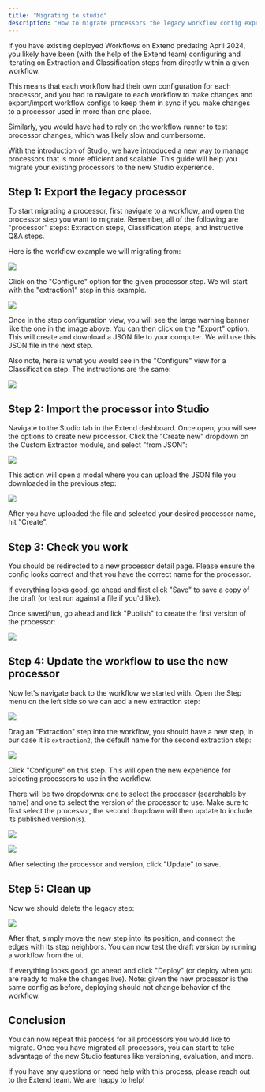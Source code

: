 ```yaml
---
title: "Migrating to studio"
description: "How to migrate processors the legacy workflow config experience to the studio"
---
```


If you have existing deployed Workflows on Extend predating April 2024, you likely have been (with the help of the Extend team)
configuring and iterating on Extraction and Classification steps from directly within a given workflow.

This means that each workflow had their own configuration for each processor, and you had to navigate to each workflow to make changes and export/import
workflow configs to keep them in sync if you make changes to a processor used in more than one place.

Similarly, you would have had to rely on the workflow runner to test processor changes, which was likely slow and cumbersome.

With the introduction of Studio, we have introduced a new way to manage processors that is more efficient and scalable. 
This guide will help you migrate your existing processors to the new Studio experience.

## Step 1: Export the legacy processor

To start migrating a processor, first navigate to a workflow, and open the processor step you want to migrate. 
Remember, all of the following are "processor" steps: Extraction steps, Classification steps, and Instructive Q&A steps.

Here is the workflow example we will migrating from:

![](/images/studio/migration_workflow.png)

Click on the "Configure" option for the given processor step. We will start with the "extraction1" step in this example.

![](/images/studio/legacy_exractor.png)

Once in the step configuration view, you will see the large warning banner like the one in the image above.
You can then click on the "Export" option. This will create and download a JSON file to your computer. We will use this JSON file in the next step.

Also note, here is what you would see in the "Configure" view for a Classification step. The instructions are the same:

![](/images/studio/legacy_classifier.png)

## Step 2: Import the processor into Studio

Navigate to the Studio tab in the Extend dashboard. Once open, you will see the options to create new processor.
Click the "Create new" dropdown on the Custom Extractor module, and select "from JSON":

![](/images/studio/import_cta.png)

This action will open a modal where you can upload the JSON file you downloaded in the previous step:

![](/images/studio/create_from_import.png)

After you have uploaded the file and selected your desired processor name, hit "Create".

## Step 3: Check you work

You should be redirected to a new processor detail page. Please ensure the config looks correct and that you have the correct name for the processor.

If everything looks good, go ahead and first click "Save" to save a copy of the draft (or test run against a file if you'd like).

Once saved/run, go ahead and lick "Publish" to create the first version of the processor:

![](/images/studio/publish_after_import.png)

## Step 4: Update the workflow to use the new processor

Now let's navigate back to the workflow we started with. Open the Step menu on the left side so we can add a new extraction step:

![](/images/studio/step_create.png)

Drag an "Extraction" step into the workflow, you should have a new step, in our case it is `extraction2`, the default name for the second extraction step:

![](/images/studio/new_extraction_step.png)

Click "Configure" on this step. This will open the new experience for selecting processors to use in the workflow.

There will be two dropdowns: one to select the processor (searchable by name) and one to select the version of the processor to use. Make sure to first select the processor, the second dropdown will then update to include its published version(s).

![](/images/studio/dp_select.png)

![](/images/studio/version_select.png)

After selecting the processor and version, click "Update" to save.

## Step 5: Clean up

Now we should delete the legacy step:

![](/images/studio/delete_legacy.png)

After that, simply move the new step into its position, and connect the edges with its step neighbors. You can now test the draft version by running a workflow from the ui.

If everything looks good, go ahead and click "Deploy" (or deploy when you are ready to make the changes live). Note: given the new processor is the same config as before, deploying should not change behavior of the workflow.

## Conclusion

You can now repeat this process for all processors you would like to migrate. Once you have migrated all processors, you can start to take advantage of the new Studio features like versioning, evaluation, and more.

If you have any questions or need help with this process, please reach out to the Extend team. We are happy to help!